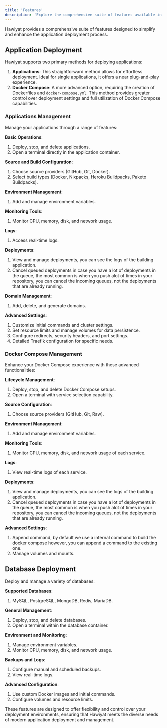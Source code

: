 ```yaml
---
title: 'Features'
description: 'Explore the comprehensive suite of features available in Hawiyat for optimized application deployment and management.'
---
```


Hawiyat provides a comprehensive suite of features designed to simplify and enhance the application deployment process.

## Application Deployment

Hawiyat supports two primary methods for deploying applications:

1. **Applications**: This straightforward method allows for effortless deployment. Ideal for single applications, it offers a near plug-and-play experience.
2. **Docker Compose**: A more advanced option, requiring the creation of Dockerfiles and `docker-compose.yml`. This method provides greater control over deployment settings and full utilization of Docker Compose capabilities.

### Applications Management

Manage your applications through a range of features:

**Basic Operations**:
  1. Deploy, stop, and delete applications.
  2. Open a terminal directly in the application container.

**Source and Build Configuration**:
  1. Choose source providers (GitHub, Git, Docker).
  2. Select build types (Docker, Nixpacks, Heroku Buildpacks, Paketo Buildpacks).


**Environment Management**:
  1. Add and manage environment variables.

**Monitoring Tools**:
  1. Monitor CPU, memory, disk, and network usage.

**Logs**:
  1. Access real-time logs.

**Deployments**:
  1. View and manage deployments, you can see the logs of the building application.
  2. Cancel queued deployments in case you have a lot of deployments in the queue, the most common is when you push alot of times in your repository, you can cancel the incoming queues, not the deployments that are already running.

**Domain Management**:
  1. Add, delete, and generate domains.

**Advanced Settings**:
  1. Customize initial commands and cluster settings.
  2. Set resource limits and manage volumes for data persistence.
  3. Configure redirects, security headers, and port settings.
  4. Detailed Traefik configuration for specific needs.

### Docker Compose Management

Enhance your Docker Compose experience with these advanced functionalities:

**Lifecycle Management**:
  1. Deploy, stop, and delete Docker Compose setups.
  2. Open a terminal with service selection capability.

**Source Configuration**:
  1. Choose source providers (GitHub, Git, Raw).

**Environment Management**:
  1. Add and manage environment variables.

**Monitoring Tools**:
  1. Monitor CPU, memory, disk, and network usage of each service.

**Logs**:
  1. View real-time logs of each service.

**Deployments**:
  1. View and manage deployments, you can see the logs of the building application.
  2. Cancel queued deployments in case you have a lot of deployments in the queue, the most common is when you push alot of times in your repository, you can cancel the incoming queues, not the deployments that are already running.

**Advanced Settings**:
  1. Append command, by default we use a internal command to build the docker compose however, you can append a command to the existing one.
  2. Manage volumes and mounts.

## Database Deployment

Deploy and manage a variety of databases:


**Supported Databases**:
  1. MySQL, PostgreSQL, MongoDB, Redis, MariaDB.

**General Management**:
  1. Deploy, stop, and delete databases.
  2. Open a terminal within the database container.

**Environment and Monitoring**:
  1. Manage environment variables.
  2. Monitor CPU, memory, disk, and network usage.

**Backups and Logs**:
  1. Configure manual and scheduled backups.
  2. View real-time logs.

**Advanced Configuration**:
  1. Use custom Docker images and initial commands.
  2. Configure volumes and resource limits.

These features are designed to offer flexibility and control over your deployment environments, ensuring that Hawiyat meets the diverse needs of modern application deployment and management.
